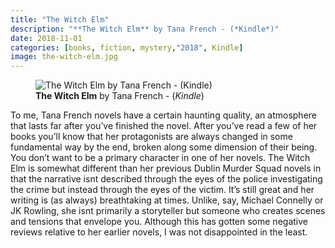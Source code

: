```yaml
---
title: "The Witch Elm"
description: "**The Witch Elm** by Tana French - (*Kindle*)"
date: 2018-11-01
categories: [books, fiction, mystery,"2018", Kindle]
image: the-witch-elm.jpg
---
```

![**The Witch Elm** by Tana French - (*Kindle*)](the-witch-elm.jpg){fig-align="left"}

To me, Tana French novels have a certain haunting quality, an atmosphere that lasts far after you've finished the novel. After you've read a few of her books you'll know that her protagonists are always changed in some fundamental way by the end, broken along some dimension of their being. You don't want to be a primary character in one of her novels.
The Witch Elm is somewhat different than her previous Dublin Murder Squad novels in that the narrative isnt described through the eyes of the police investigating the crime but instead through the eyes of the victim. It's still great and her writing is (as always) breathtaking at times. Unlike, say, Michael Connelly or JK Rowling, she isnt primarily a storyteller but someone who creates scenes and tensions that envelope you.
Although this has gotten some negative reviews relative to her earlier novels, I was not disappointed in the least.